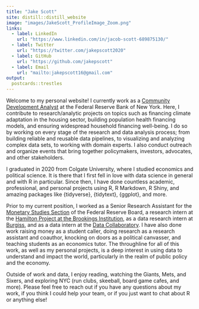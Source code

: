 ```yaml
---
title: "Jake Scott"
site: distill::distill_website
image: "images/JakeScott_ProfileImage_Zoom.png"
links:
  - label: LinkedIn
    url: "https://www.linkedin.com/in/jacob-scott-689875130/"
  - label: Twitter
    url: "https://twitter.com/jakepscott2020"
  - label: GitHub
    url: "https://github.com/jakepscott"
  - label: Email
    url: "mailto:jakepscott16@gmail.com"
output:
  postcards::trestles 
---
```


Welcome to my personal website! I currently work as a [Community Development Analyst](https://www.newyorkfed.org/outreach-and-education/staff) at the Federal Reserve Bank of New York. Here, I contribute to research/analytic projects on topics such as financing climate adaptation in the housing sector, building population health financing models, and ensuring widespread household financing well-being. I do so by working on every stage of the research and data analysis process; from building reliable and reusable data pipelines, to visualizing and analyzing complex data sets, to working with domain experts. I also conduct outreach and organize events that bring together policymakers, investors, advocates, and other stakeholders. 

I graduated in 2020 from Colgate University, where I studied economics and political science. It is there that I first fell in love with data science in general and with R in particular. Since then, I have done countless academic, professional, and personal projects using R, R Markdown, R Shiny, and amazing packages like {tidyverse}, {tidytext}, {ggplot}, and more. 

Prior to my current position, I worked as a Senior Research Assistant for the [Monetary Studies Section](https://www.federalreserve.gov/econres/mams-staff.htm) of the Federal Reserve Board, a research intern at the [Hamilton Project at the Brookings Institution](https://www.hamiltonproject.org/), as a data research intern at [Burgiss](https://www.burgiss.com/), and as a data intern at the [Data Collaboratory](https://www.colgate.edu/about/campus-services-and-resources/data-science-collaboratory). I have also done work raising money as a student caller, doing research as a research assistant and coauthor, knocking on doors as a political canvasser, and teaching students as an economics tutor. The throughline for all of this work, as well as my personal projects, is a deep interest in using data to understand and impact the world, particularly in the realm of public policy and the economy. 

Outside of work and data, I enjoy reading, watching the Giants, Mets, and Sixers, and exploring NYC (run clubs, skeeball, board game cafes, and more). Please feel free to reach out if you have any questions about my work, if you think I could help your team, or if you just want to chat about R or anything else!
